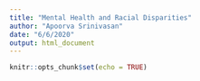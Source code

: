 ```yaml
---
title: "Mental Health and Racial Disparities"
author: "Apoorva Srinivasan"
date: "6/6/2020"
output: html_document
---
```


```r
knitr::opts_chunk$set(echo = TRUE)
```


